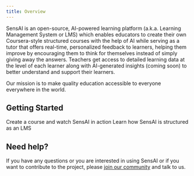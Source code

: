 ```yaml
---
title: Overview
---
```


SensAI is an open-source, AI-powered learning platform (a.k.a. Learning Management System or LMS) which enables educators to create their own Coursera-style structured courses with the help of AI while serving as a tutor that offers real-time, personalized feedback to learners, helping them improve by encouraging them to think for themselves instead of simply giving away the answers. Teachers get access to detailed learning data at the level of each learner along with AI-generated insights (coming soon) to better understand and support their learners.

Our mission is to make quality education accessible to everyone everywhere in the world.

## Getting Started

<CardGroup cols={2}>
  <Card
    title="Quickstart"
    icon="pen-to-square"
    href="./quickstart"
  >
    Create a course and watch SensAI in action
  </Card>
  <Card
    title="Glossary"
    icon="book-open"
    href="./glossary"
  >
    Learn how SensAI is structured as an LMS
  </Card>
</CardGroup>

## Need help?

If you have any questions or you are interested in using SensAI or if you want to contribute to the project, please [join our community](https://chat.whatsapp.com/LmiulDbWpcXIgqNK6fZyxe) and talk to us.
